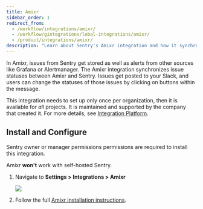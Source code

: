 ```yaml
---
title: Amixr
sidebar_order: 1
redirect_from:
  - /workflow/integrations/amixr/
  - /workflow/gintegrations/lobal-integrations/amixr/
  - /product/integrations/amixr/
description: "Learn about Sentry's Amixr integration and how it synchronizes issue statuses between Amixr and Sentry. Issues get posted to your Slack, and users can change the statuses of those issues by clicking on buttons within the message."
---
```


In Amixr, issues from Sentry get stored as well as alerts from other sources like Grafana or Alertmanager. The Amixr integration synchronizes issue statuses between Amixr and Sentry. Issues get posted to your Slack, and users can change the statuses of those issues by clicking on buttons within the message.

This integration needs to set up only once per organization, then it is available for _all_ projects. It is maintained and supported by the company that created it. For more details, see [Integration Platform](/product/integrations/integration-platform/).

## Install and Configure

<Note>

Sentry owner or manager permissions permissions are required to install this integration.

Amixr **won't** work with self-hosted Sentry.

</Note>

1. Navigate to **Settings > Integrations > Amixr**

   ![](amixr.png)

2. Follow the full [Amixr installation instructions](https://docs.amixr.io/#/integrations/sentry).

